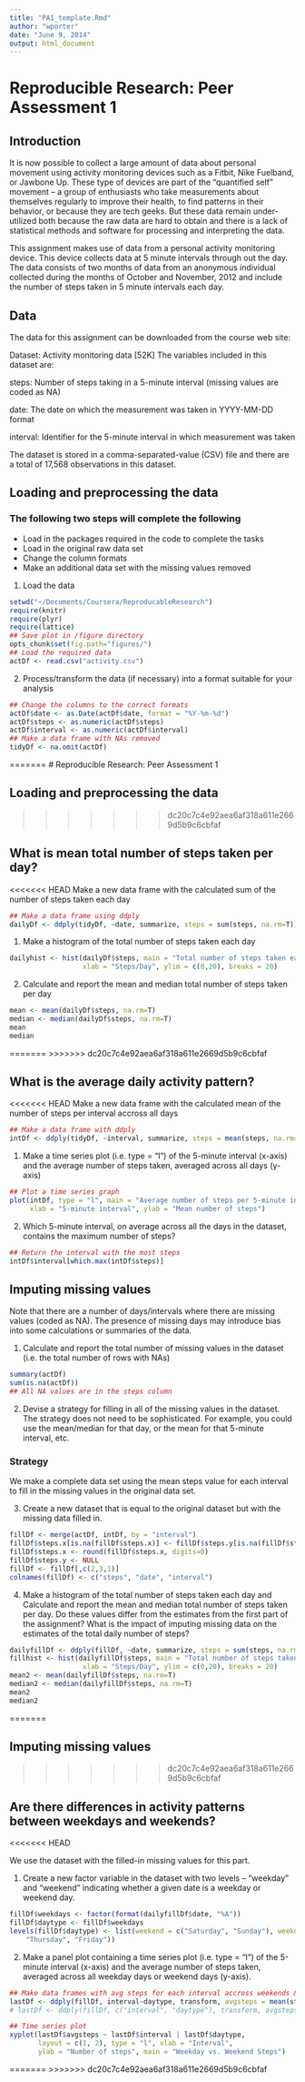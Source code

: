 ```yaml
---
title: "PA1_template.Rmd"
author: "wporter"
date: "June 9, 2014"
output: html_document
---
```




# Reproducible Research: Peer Assessment 1
## Introduction
It is now possible to collect a large amount of data about personal movement using activity monitoring devices such as a Fitbit, Nike Fuelband, or Jawbone Up. These type of devices are part of the “quantified self” movement – a group of enthusiasts who take measurements about themselves regularly to improve their health, to find patterns in their behavior, or because they are tech geeks. But these data remain under-utilized both because the raw data are hard to obtain and there is a lack of statistical methods and software for processing and interpreting the data.

This assignment makes use of data from a personal activity monitoring device. This device collects data at 5 minute intervals through out the day. The data consists of two months of data from an anonymous individual collected during the months of October and November, 2012 and include the number of steps taken in 5 minute intervals each day.



## Data
The data for this assignment can be downloaded from the course web site:

Dataset: Activity monitoring data [52K]
The variables included in this dataset are:

steps: Number of steps taking in a 5-minute interval (missing values are coded as NA)

date: The date on which the measurement was taken in YYYY-MM-DD format

interval: Identifier for the 5-minute interval in which measurement was taken

The dataset is stored in a comma-separated-value (CSV) file and there are a total of 17,568 observations in this dataset.



## Loading and preprocessing the data
### The following two steps will complete the following
* Load in the packages required in the code to complete the tasks
* Load in the original raw data set
* Change the column formats
* Make an additional data set with the missing values removed

1. Load the data
```r
setwd("~/Documents/Coursera/ReproducableResearch")
require(knitr)
require(plyr)
require(lattice)
## Save plot in /figure directory
opts_chunk$set(fig.path="figures/")
## Load the required data
actDf <- read.csv("activity.csv")
```
2. Process/transform the data (if necessary) into a format suitable for your analysis
```r
## Change the columns to the correct formats
actDf$date <- as.Date(actDf$date, format = "%Y-%m-%d")
actDf$steps <- as.numeric(actDf$steps)
actDf$interval <- as.numeric(actDf$interval)
## Make a data frame with NAs removed
tidyDf <- na.omit(actDf)
```
=======
# Reproducible Research: Peer Assessment 1


## Loading and preprocessing the data
>>>>>>> dc20c7c4e92aea6af318a611e2669d5b9c6cbfaf



## What is mean total number of steps taken per day?

<<<<<<< HEAD
Make a new data frame with the calculated sum of the number of steps taken each day

```r
## Make a data frame using ddply
dailyDf <- ddply(tidyDf, ~date, summarize, steps = sum(steps, na.rm=T))
```

1. Make a histogram of the total number of steps taken each day

```r
dailyhist <- hist(dailyDf$steps, main = "Total number of steps taken each day with NAs removed",
                  xlab = "Steps/Day", ylim = c(0,20), breaks = 20)
```

2. Calculate and report the mean and median total number of steps taken per day

```r
mean <- mean(dailyDf$steps, na.rm=T)
median <- median(dailyDf$steps, na.rm=T)
mean
median
```

=======
>>>>>>> dc20c7c4e92aea6af318a611e2669d5b9c6cbfaf


## What is the average daily activity pattern?

<<<<<<< HEAD
Make a new data frame with the calculated mean of the number of steps per interval
accross all days

```r
## Make a data frame with ddply
intDf <- ddply(tidyDf, ~interval, summarize, steps = mean(steps, na.rm=T))
```

1. Make a time series plot (i.e. type = "l") of the 5-minute interval (x-axis) and the average number of steps taken, averaged across all days (y-axis)

```r
## Plot a time series graph
plot(intDf, type = "l", main = "Average number of steps per 5-minute interval",
     xlab = "5-minute interval", ylab = "Mean number of steps")
```


2. Which 5-minute interval, on average across all the days in the dataset, contains the maximum number of steps?
```r
## Return the interval with the most steps
intDf$interval[which.max(intDf$steps)]
```



## Imputing missing values
Note that there are a number of days/intervals where there are missing values (coded as NA). The presence of missing days may introduce bias into some calculations or summaries of the data.

1. Calculate and report the total number of missing values in the dataset (i.e. the total number of rows with NAs)
```r
summary(actDf)
sum(is.na(actDf))
## All NA values are in the steps column
```

2. Devise a strategy for filling in all of the missing values in the dataset. The strategy does not need to be sophisticated. For example, you could use the mean/median for that day, or the mean for that 5-minute interval, etc.

### Strategy
We make a complete data set using the mean steps value for each interval to fill in the missing values in the original data set.

3. Create a new dataset that is equal to the original dataset but with the missing data filled in.
```r
fillDf <- merge(actDf, intDf, by = "interval")
fillDf$steps.x[is.na(fillDf$steps.x)] <- fillDf$steps.y[is.na(fillDf$steps.x)]
fillDf$steps.x <- round(fillDf$steps.x, digits=0)
fillDf$steps.y <- NULL
fillDf <- fillDf[,c(2,3,1)]
colnames(fillDf) <- c("steps", "date", "interval")
```

4. Make a histogram of the total number of steps taken each day and Calculate and report the mean and median total number of steps taken per day. Do these values differ from the estimates from the first part of the assignment? What is the impact of imputing missing data on the estimates of the total daily number of steps?

```r
dailyfillDf <- ddply(fillDf, ~date, summarize, steps = sum(steps, na.rm=T))
fillhist <- hist(dailyfillDf$steps, main = "Total number of steps taken each day with NAs replaced with means",
                  xlab = "Steps/Day", ylim = c(0,20), breaks = 20)
mean2 <- mean(dailyfillDf$steps, na.rm=T)
median2 <- median(dailyfillDf$steps, na.rm=T)
mean2
median2
```
=======


## Imputing missing values
>>>>>>> dc20c7c4e92aea6af318a611e2669d5b9c6cbfaf



## Are there differences in activity patterns between weekdays and weekends?
<<<<<<< HEAD

We use the dataset with the filled-in missing values for this part.

1. Create a new factor variable in the dataset with two levels – “weekday” and “weekend” indicating whether a given date is a weekday or weekend day.

```r
fillDf$weekdays <- factor(format(dailyfillDf$date, "%A"))
fillDf$daytype <- fillDf$weekdays
levels(fillDf$daytype) <- list(weekend = c("Saturday", "Sunday"), weekday = c("Monday", "Tuesday", "Wednesday", 
    "Thursday", "Friday"))
```

2. Make a panel plot containing a time series plot (i.e. type = "l") of the 5-minute interval (x-axis) and the average number of steps taken, averaged across all weekday days or weekend days (y-axis).

```r
## Make data frames with avg steps for each interval accross weekends & weekdays
lastDf <- ddply(fillDf, interval~daytype, transform, avgsteps = mean(steps))
# lastDf <- ddply(fillDf, c("interval", "daytype"), transform, avgsteps = mean(steps))

## Time series plot
xyplot(lastDf$avgsteps ~ lastDf$interval | lastDf$daytype, 
       layout = c(1, 2), type = "l", xlab = "Interval", 
       ylab = "Number of steps", main = "Weekday vs. Weekend Steps")
```




=======
>>>>>>> dc20c7c4e92aea6af318a611e2669d5b9c6cbfaf
